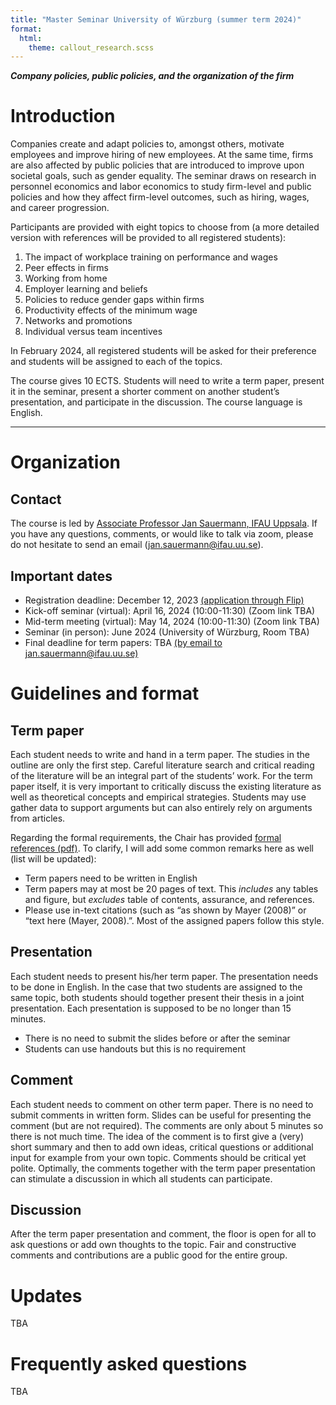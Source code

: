 ```yaml
---
title: "Master Seminar University of Würzburg (summer term 2024)"
format: 
  html: 
    theme: callout_research.scss
---
```


**_Company policies, public policies, and the organization of the firm_**

# Introduction

Companies create and adapt policies to, amongst others, motivate employees and improve hiring of new employees. At the same time, firms are also affected by public policies that are introduced to improve upon societal goals, such as gender equality. The seminar draws on research in personnel economics and labor economics to study firm-level and public policies and how they affect firm-level outcomes, such as hiring, wages, and career progression.

Participants are provided with eight topics to choose from (a more detailed version with references will be provided to all registered students): 

1. The impact of workplace training on performance and wages
2. Peer effects in firms
3. Working from home
4. Employer learning and beliefs
5. Policies to reduce gender gaps within firms
6. Productivity effects of the minimum wage
7. Networks and promotions
8. Individual versus team incentives

In February 2024, all registered students will be asked for their preference and students will be assigned to each of the topics.

The course gives 10 ECTS. Students will need to write a term paper, present it in the seminar, present a shorter comment on another student's presentation, and participate in the discussion. The course language is English.
   
***

# Organization
## Contact
The course is led by [Associate Professor Jan Sauermann, IFAU Uppsala](https://sites.google.com/site/jansauermann/home). If you have any questions, comments, or would like to talk via zoom, please do not hesitate to send an email ([jan.sauermann@ifau.uu.se](mailto:jan.sauermann@ifau.uu.se)).

## Important dates
- Registration deadline: December 12, 2023 [(application through Flip)](https://flip.wiwi.uni-wuerzburg.de/)
- Kick-off seminar (virtual): April 16, 2024 (10:00-11:30) (Zoom link TBA)
- Mid-term meeting (virtual): May 14, 2024 (10:00-11:30) (Zoom link TBA)
- Seminar (in person): June 2024 (University of Würzburg, Room TBA)
- Final deadline for term papers: TBA [(by email to jan.sauermann@ifau.uu.se)](mailto:jan.sauermann@ifau.uu.se)

# Guidelines and format

## Term paper
Each student needs to write and hand in a term paper. The studies in the outline are only the first step. Careful literature search and critical reading of the literature will be an integral part of the students' work. For the term paper itself, it is very important to critically discuss the existing literature as well as theoretical concepts and empirical strategies. Students may use gather data to support arguments but can also entirely rely on arguments from articles.

Regarding the formal requirements, the Chair has provided [formal references (pdf)](https://www.wiwi.uni-wuerzburg.de/fileadmin/12020700/2021/Englisch_Formale_Hinweise_fuer_wissenschaftliche_Arbeiten_08112021.pdf). To clarify, I will add some common remarks here as well (list will be updated):

- Term papers need to be written in English
- Term papers may at most be 20 pages of text. This _includes_ any tables and figure, but _excludes_ table of contents, assurance, and references.
- Please use in-text citations (such as "as shown by Mayer (2008)" or "text here (Mayer, 2008).". Most of the assigned papers follow this style.

## Presentation
Each student needs to present his/her term paper. The presentation needs to be done in English. In the case that two students are assigned to the same topic, both students should together present their thesis in a joint presentation. Each presentation is supposed to be no longer than 15 minutes. 

- There is no need to submit the slides before or after the seminar
- Students can use handouts but this is no requirement

## Comment
Each student needs to comment on other term paper. There is no need to submit comments in written form. Slides can be useful for presenting the comment (but are not required). 
The comments are only about 5 minutes so there is not much time. The idea of the comment is to first give a (very) short summary and then to add own ideas, critical questions or additional input for example from your own topic. Comments should be critical yet polite. Optimally, the comments together with the term paper presentation can stimulate a discussion in which all students can participate. 

## Discussion
After the term paper presentation and comment, the floor is open for all to ask questions or add own thoughts to the topic. Fair and constructive comments and contributions are a public good for the entire group.

# Updates
TBA

# Frequently asked questions
TBA

